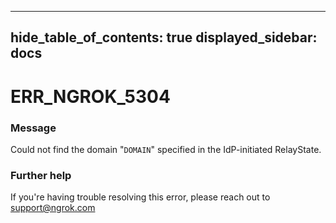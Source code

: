 

---
hide_table_of_contents: true
displayed_sidebar: docs
---


# ERR_NGROK_5304

### Message
Could not find the domain "`DOMAIN`" specified in the IdP-initiated RelayState.

<ErrorDetails />



### Further help
If you're having trouble resolving this error, please reach out to [support@ngrok.com](mailto:support@ngrok.com?subject=Help%20with%20ERR_NGROK_5304)

